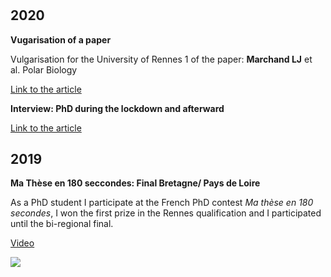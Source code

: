 
#  
#  
## __2020__
__Vugarisation of a paper__

Vulgarisation for the University of Rennes 1 of the paper: __Marchand LJ__ et al. Polar Biology 

[Link to the article](https://osur.univ-rennes1.fr/news/les-variations-morphologiques-dune-plante-endemique-pour-repondre-au-changement-climatique-iles-subantarctiques-de.html?fbclid=IwAR2Bg8XYGucLB3PC1bv5-_oV4GIgMYFkOpyn6l0BVnbLjawBF2k96d25gE4/)

__Interview: PhD during the lockdown and afterward__ 

[Link to the article](https://www.univ-rennes1.fr/actualites/poursuivre-sa-these-en-deconfinement/)


## __2019__

__Ma Thèse en 180 seccondes: Final Bretagne/ Pays de Loire__

As a PhD student I participate at the French PhD contest _Ma thèse en 180 secondes_, 
I won the first prize in the Rennes qualification and I participated until the bi-regional final.


[Video](https://www.youtube.com/watch?v=xFVOqZ6BngM&feature=youtu.be/)


![](C:/Users/loren/Documents/R/my_project/Image5.png)
